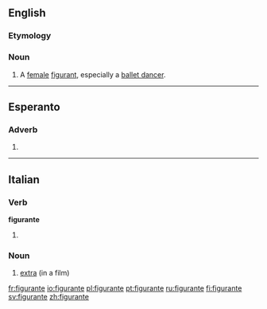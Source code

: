 ==English==

===Etymology===
{{etyl|fr}}

===Noun===
{{en-noun}}

# A [[female]] [[figurant]], especially a [[ballet dancer]].

{{Webster 1913}}

----

==Esperanto==

===Adverb===
{{head|eo}}

# {{eo-form of|figur|ante}}

----

==Italian==

===Verb===
'''figurante'''

# {{present participle of|figurare|lang=it}}

===Noun===
{{it-noun|figurant|m|e|i}}

# [[extra]] (in a film)

[[fr:figurante]]
[[io:figurante]]
[[pl:figurante]]
[[pt:figurante]]
[[ru:figurante]]
[[fi:figurante]]
[[sv:figurante]]
[[zh:figurante]]